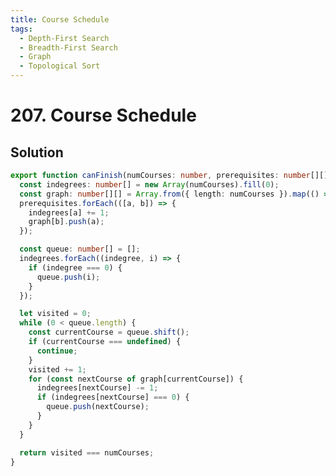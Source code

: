 ```yaml
---
title: Course Schedule
tags:
  - Depth-First Search
  - Breadth-First Search
  - Graph
  - Topological Sort
---
```


# 207. Course Schedule

<Badges>
  <LevelBadge level="medium" />
  <TopicBadge name="Depth-First Search" slug="depth-first-search" />
  <TopicBadge name="Breadth-First Search" slug="breadth-first-search" />
  <TopicBadge name="Graph" slug="graph" />
  <TopicBadge name="Topological Sort" slug="topological-sort" />
</Badges>

## Solution

```typescript filename="solution.ts" copy
export function canFinish(numCourses: number, prerequisites: number[][]): boolean {
  const indegrees: number[] = new Array(numCourses).fill(0);
  const graph: number[][] = Array.from({ length: numCourses }).map(() => []);
  prerequisites.forEach(([a, b]) => {
    indegrees[a] += 1;
    graph[b].push(a);
  });

  const queue: number[] = [];
  indegrees.forEach((indegree, i) => {
    if (indegree === 0) {
      queue.push(i);
    }
  });

  let visited = 0;
  while (0 < queue.length) {
    const currentCourse = queue.shift();
    if (currentCourse === undefined) {
      continue;
    }
    visited += 1;
    for (const nextCourse of graph[currentCourse]) {
      indegrees[nextCourse] -= 1;
      if (indegrees[nextCourse] === 0) {
        queue.push(nextCourse);
      }
    }
  }

  return visited === numCourses;
}
```

<ProblemLink
  codingSite="leetcode"
  href="https://leetcode.com/problems/course-schedule"
  title="Course Schedule"
/>
